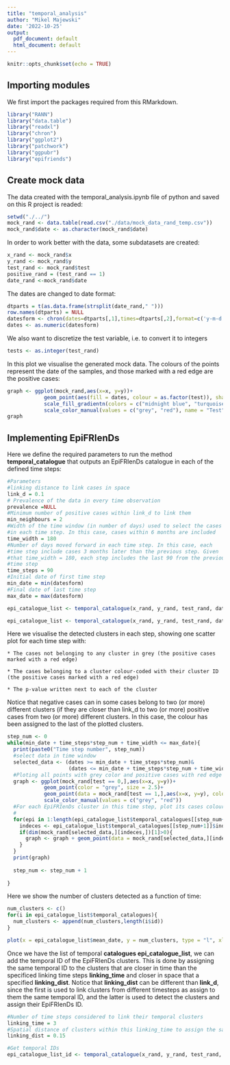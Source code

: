 ```yaml
---
title: "temporal_analysis"
author: "Mikel Majewski"
date: '2022-10-25'
output:
  pdf_document: default
  html_document: default
---
```


```r
knitr::opts_chunk$set(echo = TRUE)
```

## Importing modules

We first import the packages required from this RMarkdown.

```r
library("RANN")
library("data.table")
library("readxl")
library("chron")
library("ggplot2")
library("patchwork")
library("ggpubr")
library("epifriends")
```

## Create mock data 

The data created with the temporal_analysis.ipynb file of python and saved on this R project is readed:


```r
setwd("./../")
mock_rand <- data.table(read.csv("./data/mock_data_rand_temp.csv"))
mock_rand$date <- as.character(mock_rand$date)
```

In order to work better with the data, some subdatasets are created:

```r
x_rand <- mock_rand$x
y_rand <- mock_rand$y
test_rand <- mock_rand$test
positive_rand = (test_rand == 1)
date_rand <-mock_rand$date 
```

The dates are changed to date format:

```r
dtparts = t(as.data.frame(strsplit(date_rand," ")))
row.names(dtparts) = NULL
datesform <- chron(dates=dtparts[,1],times=dtparts[,2],format=c('y-m-d','h:m:s'))
dates <- as.numeric(datesform)
```

We also want to discretize the test variable, i.e. to convert it to integers

```r
tests <- as.integer(test_rand)
```

In this plot we visualise the generated mock data. The colours of the points represent the date of the samples, and those marked with a red edge are the positive cases:

```r
graph <- ggplot(mock_rand,aes(x=x, y=y))+
            geom_point(aes(fill = dates, colour = as.factor(test)), shape = 21, size = 2.5)+
            scale_fill_gradientn(colors = c("midnight blue", "turquoise", "yellow"))+
            scale_color_manual(values = c("grey", "red"), name = "Test", labels = c("Negative","Positive"))
graph
```

## Implementing EpiFRIenDs

Here we define the required parameters to run the method **temporal_catalogue** that outputs an EpiFRIenDs catalogue in each of the defined time steps:

```r
#Parameters
#linking distance to link cases in space
link_d = 0.1
# Prevalence of the data in every time observation
prevalence =NULL
#Minimum number of positive cases within link_d to link them
min_neighbours = 2
#Width of the time window (in number of days) used to select the cases 
#in each time step. In this case, cases within 6 months are included
time_width = 180
#Number of days moved forward in each time step. In this case, each 
#time step include cases 3 months later than the previous step. Given 
#that time_width = 180, each step includes the last 90 from the previous 
#time step
time_steps = 90
#Initial date of first time step
min_date = min(datesform)
#Final date of last time step
max_date = max(datesform)
```

```r
epi_catalogue_list <- temporal_catalogue(x_rand, y_rand, test_rand, date_rand, link_d,prevalence, min_neighbours, time_width, min_date, max_date, time_steps, add_temporal_id = FALSE)
```

```r
epi_catalogue_list <- temporal_catalogue(x_rand, y_rand, test_rand, date_rand, link_d,prevalence, min_neighbours, time_width, min_date, max_date, time_steps, add_temporal_id = TRUE, linking_time = 3, linking_dist = 0.15, get_timelife = TRUE)
```

Here we visualise the detected clusters in each step, showing one scatter plot for each time step with:

    * The cases not belonging to any cluster in grey (the positive cases marked with a red edge)

    * The cases belonging to a cluster colour-coded with their cluster ID (the positive cases marked with a red edge)

    * The p-value written next to each of the cluster

Notice that negative cases can in some cases belong to two (or more) different clusters (if they are closer than link_d to two (or more) positive cases from two (or more) different clusters. In this case, the colour has been assigned to the last of the plotted clusters.

```r
step_num <- 0
while(min_date + time_steps*step_num + time_width <= max_date){
  print(paste0("Time step number", step_num)) 
  #select data in time window
  selected_data <- (dates >= min_date + time_steps*step_num)&
                    (dates <= min_date + time_steps*step_num + time_width)
  #Ploting all points with grey color and positive cases with red edge
  graph <- ggplot(mock_rand[test == 0,],aes(x=x, y=y))+
            geom_point(color = "grey", size = 2.5)+
            geom_point(data = mock_rand[test == 1,],aes(x=x, y=y), colour = "red", shape=21, fill = "grey", size = 2.5)+
            scale_color_manual(values = c("grey", "red"))
  #For each EpiFRIenDs cluster in this time step, plot its cases colour coded by the mean positivity rate
  # 
  for(epi in 1:length(epi_catalogue_list$temporal_catalogues[[step_num+1]]$id)){
    indeces <- epi_catalogue_list$temporal_catalogues[[step_num+1]]$indeces[[epi]]
    if(dim(mock_rand[selected_data,][indeces,])[1]>0){
      graph <- graph + geom_point(data = mock_rand[selected_data,][indeces,], aes(x = x, y = y, colour = as.factor(test)), shape = 21, size = 2.5, fill = as.integer(epi_catalogue_list$temporal_catalogues[[step_num+1]]$id[[epi]]))
    }
  }
  print(graph)
  
  step_num <- step_num + 1
  
}
```

Here we show the number of clusters detected as a function of time: 

```r
num_clusters <- c()
for(i in epi_catalogue_list$temporal_catalogues){
  num_clusters <- append(num_clusters,length(i$id))
}

plot(x = epi_catalogue_list$mean_date, y = num_clusters, type = "l", xlab = "Dates", ylab = "Number of clusters")
```

Once we have the list of temporal **catalogues epi_catalogue_list**, we can add the temporal ID of the EpiFRIenDs clusters. This is done by assigning the same temporal ID to the clusters that are closer in time than the specificed linking time steps **linking_time** and closer in space that a specified **linking_dist**. Notice that **linking_dist** can be different than **link_d**, since the first is used to link clusters from different timesteps as assign to them the same temporal ID, and the latter is used to detect the clusters and assign their EpiFRIenDs ID.


```r
#Number of time steps considered to link their temporal clusters
linking_time = 3
#Spatial distance of clusters within this linking_time to assign the same temporal ID
linking_dist = 0.15

#Get temporal IDs
epi_catalogue_list_id <- temporal_catalogue(x_rand, y_rand, test_rand, date_rand, link_d, prevalence, min_neighbours, time_width, min_date, max_date, time_steps, add_temporal_id = TRUE, linking_time = linking_time, linking_dist = linking_dist, get_timelife = TRUE)
```






